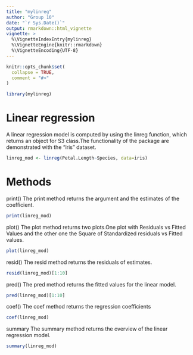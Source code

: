```yaml
---
title: "mylinreg"
author: "Group 10"
date: "`r Sys.Date()`"
output: rmarkdown::html_vignette
vignette: >
  %\VignetteIndexEntry{mylinreg}
  %\VignetteEngine{knitr::rmarkdown}
  %\VignetteEncoding{UTF-8}
---
```


```r
knitr::opts_chunk$set(
  collapse = TRUE,
  comment = "#>"
)
```

```r
library(mylinreg)
```

# Linear regression
A linear regression model is computed by using the linreg function, which returns an object for S3 class.The functionality of the package are demonstrated with the "iris" dataset.

```r
linreg_mod <- linreg(Petal.Length~Species, data=iris)
```

# Methods

print()
The print method returns the argument and the estimates of the coefficient.

```r
print(linreg_mod)
```

plot()
The plot method returns two plots.One plot with Residuals vs Fitted Values and the other one the Square of Standardized residuals vs Fitted values.

```r
plot(linreg_mod)
```

resid()
The resid method returns the residuals of estimates.

```r
resid(linreg_mod)[1:10]
```

pred()
The pred method returns the fitted values for the linear model.

```r
pred(linreg_mod)[1:10]
```
coef()
The coef method returns the regression coefficients

```r
coef(linreg_mod)
```

summary
The summary method returns the overview of the linear regression model.

```r
summary(linreg_mod)
```